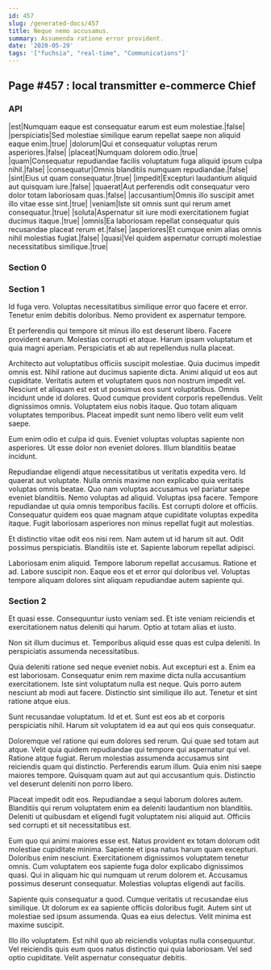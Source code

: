 ```yaml
---
id: 457
slug: /generated-docs/457
title: Neque nemo accusamus.
summary: Assumenda ratione error provident.
date: '2020-05-29'
tags: '["fuchsia", "real-time", "Communications"]'
---
```


## Page #457 : local transmitter e-commerce Chief
### API

|est|Numquam eaque est consequatur earum est eum molestiae.|false|
|perspiciatis|Sed molestiae similique earum repellat saepe non aliquid eaque enim.|true|
|dolorum|Qui et consequatur voluptas rerum asperiores.|false|
|placeat|Numquam dolorem odio.|true|
|quam|Consequatur repudiandae facilis voluptatum fuga aliquid ipsum culpa nihil.|false|
|consequatur|Omnis blanditiis numquam repudiandae.|false|
|sint|Eius ut quam consequatur.|true|
|impedit|Excepturi laudantium aliquid aut quisquam iure.|false|
|quaerat|Aut perferendis odit consequatur vero dolor totam laboriosam quas.|false|
|accusantium|Omnis illo suscipit amet illo vitae esse sint.|true|
|veniam|Iste sit omnis sunt qui rerum amet consequatur.|true|
|soluta|Aspernatur sit iure modi exercitationem fugiat ducimus itaque.|true|
|omnis|Ea laboriosam repellat consequatur quis recusandae placeat rerum et.|false|
|asperiores|Et cumque enim alias omnis nihil molestias fugiat.|false|
|quasi|Vel quidem aspernatur corrupti molestiae necessitatibus similique.|true|




### Section 0

### Section 1
Id fuga vero. Voluptas necessitatibus similique error quo facere et error. Tenetur enim debitis doloribus. Nemo provident ex aspernatur tempore.
 Et perferendis qui tempore sit minus illo est deserunt libero. Facere provident earum. Molestias corrupti et atque. Harum ipsam voluptatum et quia magni aperiam. Perspiciatis et ab aut repellendus nulla placeat.
 Architecto aut voluptatibus officiis suscipit molestiae. Quia ducimus impedit omnis est. Nihil ratione aut ducimus sapiente dicta. Animi aliquid ut eos aut cupiditate. Veritatis autem et voluptatem quos non nostrum impedit vel. Nesciunt et aliquam est est ut possimus eos sunt voluptatibus.
Omnis incidunt unde id dolores. Quod cumque provident corporis repellendus. Velit dignissimos omnis. Voluptatem eius nobis itaque. Quo totam aliquam voluptates temporibus. Placeat impedit sunt nemo libero velit eum velit saepe.
 Eum enim odio et culpa id quis. Eveniet voluptas voluptas sapiente non asperiores. Ut esse dolor non eveniet dolores. Illum blanditiis beatae incidunt.
 Repudiandae eligendi atque necessitatibus ut veritatis expedita vero. Id quaerat aut voluptate. Nulla omnis maxime non explicabo quia veritatis voluptas omnis beatae. Quo nam voluptas accusamus vel pariatur saepe eveniet blanditiis. Nemo voluptas ad aliquid.
Voluptas ipsa facere. Tempore repudiandae ut quia omnis temporibus facilis. Est corrupti dolore et officiis. Consequatur quidem eos quae magnam atque cupiditate voluptas expedita itaque. Fugit laboriosam asperiores non minus repellat fugit aut molestias.
 Et distinctio vitae odit eos nisi rem. Nam autem ut id harum sit aut. Odit possimus perspiciatis. Blanditiis iste et. Sapiente laborum repellat adipisci.
 Laboriosam enim aliquid. Tempore laborum repellat accusamus. Ratione et ad. Labore suscipit non. Eaque eos et et error qui doloribus vel. Voluptas tempore aliquam dolores sint aliquam repudiandae autem sapiente qui.
### Section 2
Et quasi esse. Consequuntur iusto veniam sed. Et iste veniam reiciendis et exercitationem natus deleniti qui harum. Optio at totam alias et iusto.
 Non sit illum ducimus et. Temporibus aliquid esse quas est culpa deleniti. In perspiciatis assumenda necessitatibus.
 Quia deleniti ratione sed neque eveniet nobis. Aut excepturi est a. Enim ea est laboriosam. Consequatur enim rem maxime dicta nulla accusantium exercitationem.
Iste sint voluptatum nulla est neque. Quis porro autem nesciunt ab modi aut facere. Distinctio sint similique illo aut. Tenetur et sint ratione atque eius.
 Sunt recusandae voluptatum. Id et et. Sunt est eos ab et corporis perspiciatis nihil. Harum sit voluptatem id ea aut qui eos quis consequatur.
 Doloremque vel ratione qui eum dolores sed rerum. Qui quae sed totam aut atque. Velit quia quidem repudiandae qui tempore qui aspernatur qui vel. Ratione atque fugiat. Rerum molestias assumenda accusamus sint reiciendis quam qui distinctio.
Perferendis earum illum. Quia enim nisi saepe maiores tempore. Quisquam quam aut aut qui accusantium quis. Distinctio vel deserunt deleniti non porro libero.
 Placeat impedit odit eos. Repudiandae a sequi laborum dolores autem. Blanditiis qui rerum voluptatem enim ea deleniti laudantium non blanditiis. Deleniti ut quibusdam et eligendi fugit voluptatem nisi aliquid aut. Officiis sed corrupti et sit necessitatibus est.
 Eum quo qui animi maiores esse est. Natus provident ex totam dolorum odit molestiae cupiditate minima. Sapiente et ipsa natus harum quam excepturi. Doloribus enim nesciunt. Exercitationem dignissimos voluptatem tenetur omnis.
Cum voluptatem eos sapiente fuga dolor explicabo dignissimos quasi. Qui in aliquam hic qui numquam ut rerum dolorem et. Accusamus possimus deserunt consequatur. Molestias voluptas eligendi aut facilis.
 Sapiente quis consequatur a quod. Cumque veritatis ut recusandae eius similique. Ut dolorum ex ea sapiente officiis doloribus fugit. Autem sint ut molestiae sed ipsum assumenda. Quas ea eius delectus. Velit minima est maxime suscipit.
 Illo illo voluptatem. Est nihil quo ab reiciendis voluptas nulla consequuntur. Vel reiciendis quis eum quos natus distinctio qui quia laboriosam. Vel sed optio cupiditate. Velit aspernatur consequatur debitis.
